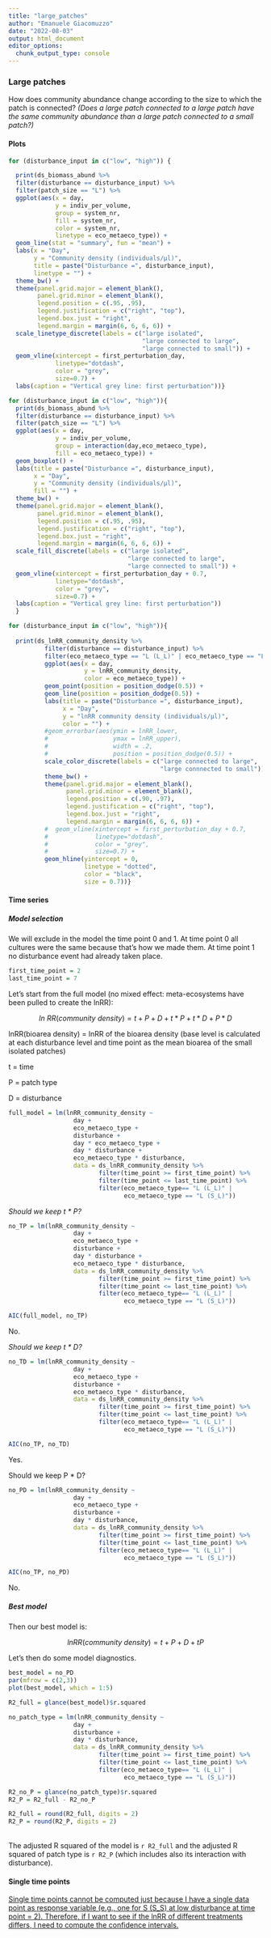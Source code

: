 ```yaml
---
title: "large_patches"
author: "Emanuele Giacomuzzo"
date: "2022-08-03"
output: html_document
editor_options: 
  chunk_output_type: console
---
```


### Large patches {.tabset .tabset-pills}

How does community abundance change according to the size to which the patch is connected? *(Does a large patch connected to a large patch have the same community abundance than a large patch connected to a small patch?)*

#### Plots

```r
for (disturbance_input in c("low", "high")) {

  print(ds_biomass_abund %>%
  filter(disturbance == disturbance_input) %>%
  filter(patch_size == "L") %>%
  ggplot(aes(x = day,
             y = indiv_per_volume,
             group = system_nr,
             fill = system_nr,
             color = system_nr,
             linetype = eco_metaeco_type)) +
  geom_line(stat = "summary", fun = "mean") + 
  labs(x = "Day",
       y = "Community density (individuals/μl)",
       title = paste("Disturbance =", disturbance_input),
       linetype = "") +
  theme_bw() +
  theme(panel.grid.major = element_blank(), 
        panel.grid.minor = element_blank(),
        legend.position = c(.95, .95),
        legend.justification = c("right", "top"),
        legend.box.just = "right",
        legend.margin = margin(6, 6, 6, 6)) +
  scale_linetype_discrete(labels = c("large isolated",
                                     "large connected to large",
                                     "large connected to small")) +
  geom_vline(xintercept = first_perturbation_day, 
             linetype="dotdash", 
             color = "grey", 
             size=0.7) +
  labs(caption = "Vertical grey line: first perturbation"))}
```

```r
for (disturbance_input in c("low", "high")){
  print(ds_biomass_abund %>%
  filter(disturbance == disturbance_input) %>%
  filter(patch_size == "L") %>%
  ggplot(aes(x = day,
             y = indiv_per_volume,
             group = interaction(day,eco_metaeco_type),
             fill = eco_metaeco_type)) +
  geom_boxplot() +
  labs(title = paste("Disturbance =", disturbance_input),
       x = "Day",
       y = "Community density (individuals/μl)",
       fill = "") +
  theme_bw() +
  theme(panel.grid.major = element_blank(), 
        panel.grid.minor = element_blank(),
        legend.position = c(.95, .95),
        legend.justification = c("right", "top"),
        legend.box.just = "right",
        legend.margin = margin(6, 6, 6, 6)) +
  scale_fill_discrete(labels = c("large isolated", 
                                 "large connected to large",
                                 "large connected to small")) +
  geom_vline(xintercept = first_perturbation_day + 0.7, 
             linetype="dotdash", 
             color = "grey", 
             size=0.7) +
  labs(caption = "Vertical grey line: first perturbation"))
  }
```

```r
for (disturbance_input in c("low", "high")){
  
  print(ds_lnRR_community_density %>%
          filter(disturbance == disturbance_input) %>%
          filter(eco_metaeco_type == "L (L_L)" | eco_metaeco_type == "L (S_L)") %>%
          ggplot(aes(x = day,
                     y = lnRR_community_density,
                     color = eco_metaeco_type)) +
          geom_point(position = position_dodge(0.5)) +
          geom_line(position = position_dodge(0.5)) + 
          labs(title = paste("Disturbance =", disturbance_input),
               x = "Day",
               y = "lnRR community density (individuals/µl)",
               color = "") +
          #geom_errorbar(aes(ymin = lnRR_lower, 
          #                  ymax = lnRR_upper), 
          #                  width = .2,
          #                  position = position_dodge(0.5)) + 
          scale_color_discrete(labels = c("large connected to large", 
                                          "large connnected to small")) +
          theme_bw() +
          theme(panel.grid.major = element_blank(), 
                panel.grid.minor = element_blank(),
                legend.position = c(.90, .97),
                legend.justification = c("right", "top"),
                legend.box.just = "right",
                legend.margin = margin(6, 6, 6, 6)) +
          #  geom_vline(xintercept = first_perturbation_day + 0.7, 
          #             linetype="dotdash", 
          #             color = "grey", 
          #             size=0.7) +
          geom_hline(yintercept = 0, 
                     linetype = "dotted", 
                     color = "black", 
                     size = 0.7))}
```

#### Time series

##### Model selection

We will exclude in the model the time point 0 and 1. At time point 0 all cultures were the same because that's how we made them. At time point 1 no disturbance event had already taken place.

```r
first_time_point = 2
last_time_point = 7
```

Let's start from the full model (no mixed effect: meta-ecosystems have been pulled to create the lnRR):

$$
ln \: RR (community \: density) = t + P + D + t*P + t*D + P*D
$$

lnRR(bioarea density) = lnRR of the bioarea density (base level is calculated at each disturbance level and time point as the mean bioarea of the small isolated patches)

t = time

P = patch type

D = disturbance

```r
full_model = lm(lnRR_community_density ~
                  day + 
                  eco_metaeco_type + 
                  disturbance +
                  day * eco_metaeco_type +
                  day * disturbance + 
                  eco_metaeco_type * disturbance,
                  data = ds_lnRR_community_density %>%
                         filter(time_point >= first_time_point) %>%
                         filter(time_point <= last_time_point) %>%
                         filter(eco_metaeco_type== "L (L_L)" | 
                                eco_metaeco_type == "L (S_L)"))
```

*Should we keep t \* P?*

```r
no_TP = lm(lnRR_community_density ~
                  day + 
                  eco_metaeco_type + 
                  disturbance +
                  day * disturbance + 
                  eco_metaeco_type * disturbance,
                  data = ds_lnRR_community_density %>%
                         filter(time_point >= first_time_point) %>%
                         filter(time_point <= last_time_point) %>%
                         filter(eco_metaeco_type== "L (L_L)" | 
                                eco_metaeco_type == "L (S_L)"))

AIC(full_model, no_TP)
```

No.

*Should we keep t \* D?*

```r
no_TD = lm(lnRR_community_density ~
                  day + 
                  eco_metaeco_type + 
                  disturbance +
                  eco_metaeco_type * disturbance,
                  data = ds_lnRR_community_density %>%
                         filter(time_point >= first_time_point) %>%
                         filter(time_point <= last_time_point) %>%
                         filter(eco_metaeco_type== "L (L_L)" | 
                                eco_metaeco_type == "L (S_L)"))

AIC(no_TP, no_TD)
```

Yes.

Should we keep P \* D?

```r
no_PD = lm(lnRR_community_density ~
                  day + 
                  eco_metaeco_type + 
                  disturbance +
                  day * disturbance,
                  data = ds_lnRR_community_density %>%
                         filter(time_point >= first_time_point) %>%
                         filter(time_point <= last_time_point) %>%
                         filter(eco_metaeco_type== "L (L_L)" | 
                                eco_metaeco_type == "L (S_L)"))

AIC(no_TP, no_PD)
```

No.

##### Best model

Then our best model is:

$$
lnRR (community \: density) = t + P + D + tP
$$

Let's then do some model diagnostics.

```r
best_model = no_PD
par(mfrow = c(2,3))
plot(best_model, which = 1:5)
```

```r
R2_full = glance(best_model)$r.squared

no_patch_type = lm(lnRR_community_density ~
                  day + 
                  disturbance +
                  day * disturbance,
                  data = ds_lnRR_community_density %>%
                         filter(time_point >= first_time_point) %>%
                         filter(time_point <= last_time_point) %>%
                         filter(eco_metaeco_type== "L (L_L)" | 
                                eco_metaeco_type == "L (S_L)"))

R2_no_P = glance(no_patch_type)$r.squared
R2_P = R2_full - R2_no_P

R2_full = round(R2_full, digits = 2)
R2_P = round(R2_P, digits = 2)
```

\
The adjusted R squared of the model is `r R2_full` and the adjusted R squared of patch type is `r R2_P` (which includes also its interaction with disturbance).

#### Single time points

[Single time points cannot be computed just because I have a single data point as response variable (e.g., one for S (S_S) at low disturbance at time point = 2). Therefore, if I want to see if the lnRR of different treatments differs, I need to compute the confidence intervals.]{.underline}
